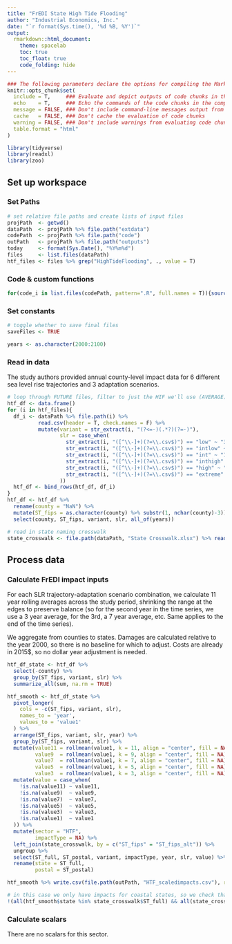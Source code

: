 ```yaml
---
title: "FrEDI State High Tide Flooding"
author: "Industrial Economics, Inc."
date: "`r format(Sys.time(), '%d %B, %Y')`"
output:
  rmarkdown::html_document:
    theme: spacelab
    toc: true
    toc_float: true
    code_folding: hide
---
```


```{=html}
<style>
/* Simplified version of Bootstrap's responsive table CSS */
.table-responsive {
display: block;
width: 100%;
overflow-x: auto;
}

.table-responsive > table {
width: 100%;
}
</style>
```

```r
### The following parameters declare the options for compiling the Markdown document.
knitr::opts_chunk$set(
  include = T,     ### Evaluate and depict outputs of code chunks in the compiled document
  echo    = T,     ### Echo the commands of the code chunks in the compiled document
  message = FALSE, ### Don't include command-line messages output from evaluating code chunks
  cache   = FALSE, ### Don't cache the evaluation of code chunks
  warning = FALSE, ### Don't include warnings from evaluating code chunks
  table.format = "html"
)
```

```r
library(tidyverse)
library(readxl)
library(zoo)
```

## Set up workspace

### Set Paths

```r
# set relative file paths and create lists of input files
projPath  <- getwd()
dataPath  <- projPath %>% file.path("extdata")
codePath  <- projPath %>% file.path("code")
outPath   <- projPath %>% file.path("outputs")
today     <- format(Sys.Date(), "%Y%m%d")
files     <- list.files(dataPath)
htf_files <- files %>% grep("HighTideFlooding", ., value = T)
```

### Code & custom functions

```r
for(code_i in list.files(codePath, pattern=".R", full.names = T)){source(code_i)}
```

### Set constants

```r
# toggle whether to save final files
saveFiles <- TRUE

years <- as.character(2000:2100)
```

### Read in data

The study authors provided annual county-level impact data for 6 different sea level rise trajectories and 3 adaptation scenarios.

```r
# loop through FUTURE files, filter to just the HIF we'll use (AVERAGE), and save the data in a df
htf_df <- data.frame()
for (i in htf_files){
  df_i <- dataPath %>% file.path(i) %>%
          read.csv(header = T, check.names = F) %>%
          mutate(variant = str_extract(i, "(?<=-)(.*?)(?=-)"),
                 slr = case_when(
                   str_extract(i, "([^\\-]+)(?=\\.csv$)") == "low" ~ "30",
                   str_extract(i, "([^\\-]+)(?=\\.csv$)") == "intlow" ~ "50",
                   str_extract(i, "([^\\-]+)(?=\\.csv$)") == "int" ~ "100",
                   str_extract(i, "([^\\-]+)(?=\\.csv$)") == "inthigh" ~ "150",
                   str_extract(i, "([^\\-]+)(?=\\.csv$)") == "high" ~ "200",
                   str_extract(i, "([^\\-]+)(?=\\.csv$)") == "extreme" ~ "250"
                 ))
  htf_df <- bind_rows(htf_df, df_i)
}
htf_df <- htf_df %>%
  rename(county = "NaN") %>%
  mutate(ST_fips = as.character(county) %>% substr(1, nchar(county)-3)) %>%
  select(county, ST_fips, variant, slr, all_of(years))

# read in state naming crosswalk
state_crosswalk <- file.path(dataPath, "State Crosswalk.xlsx") %>% read_xlsx(sheet = "States")
```

## Process data

### Calculate FrEDI impact inputs

For each SLR trajectory-adaptation scenario combination, we calculate 11 year rolling averages across the study period, shrinking the range at the edges to preserve balance (so for the second year in the time series, we use a 3 year average, for the 3rd, a 7 year average, etc. Same applies to the end of the time series).

We aggregate from counties to states. Damages are calculated relative to the year 2000, so there is no baseline for which to adjust. Costs are already in 2015$, so no dollar year adjustment is needed.

```r
htf_df_state <- htf_df %>%
  select(-county) %>%
  group_by(ST_fips, variant, slr) %>%
  summarize_all(sum, na.rm = TRUE)

htf_smooth <- htf_df_state %>%
  pivot_longer(
    cols = -c(ST_fips, variant, slr),
    names_to = 'year',
    values_to = 'value1'
  ) %>%
  arrange(ST_fips, variant, slr, year) %>%
  group_by(ST_fips, variant, slr) %>%
  mutate(value11 = rollmean(value1, k = 11, align = "center", fill = NA),
         value9  = rollmean(value1, k = 9, align = "center", fill = NA),
         value7  = rollmean(value1, k = 7, align = "center", fill = NA),
         value5  = rollmean(value1, k = 5, align = "center", fill = NA),
         value3  = rollmean(value1, k = 3, align = "center", fill = NA)) %>%
  mutate(value = case_when(
    !is.na(value11) ~ value11,
    !is.na(value9)  ~ value9,
    !is.na(value7)  ~ value7,
    !is.na(value5)  ~ value5,
    !is.na(value3)  ~ value3,
    !is.na(value1)  ~ value1
  )) %>%
  mutate(sector = "HTF",
         impactType = NA) %>%
  left_join(state_crosswalk, by = c("ST_fips" = "ST_fips_alt")) %>%
  ungroup %>%
  select(ST_full, ST_postal, variant, impactType, year, slr, value) %>%
  rename(state = ST_full,
         postal = ST_postal)

htf_smooth %>% write.csv(file.path(outPath, "HTF_scaledimpacts.csv"), row.names = F)
```

```r
# in this case we only have impacts for coastal states, so we check that NOT all states are present
!(all(htf_smooth$state %in% state_crosswalk$ST_full) && all(state_crosswalk$ST_full %in% htf_smooth$state)); htf_smooth$state %>% unique
```

### Calculate scalars

There are no scalars for this sector.
